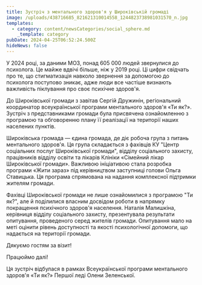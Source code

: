 ```yaml
---
title: Зустріч з ментального здоров'я у Широківській громаді
image: /uploads/438716685_821621310014558_1244823738981031570_n.jpg
templates:
  - category: content/newsCategories/social_sphere.md
    _template: category
pubDate: 2024-04-25T06:52:24.500Z
hideNews: false
---
```


У 2024 році, за даними МОЗ, понад 605 000 людей звернулися до психолога. Це майже вдвічі більше, ніж у 2019 році. Ці цифри свідчать про те, що стигматизація навколо звернення за допомогою до психолога поступово зникає, адже люди все частіше визнають важливість піклування про своє психічне здоров'я.

До Широківської громади з завітав Сергій Дружинін, регіональний координатор всеукраїнської програми ментального здоров'я «Ти як?». Зустріч з представниками громади була присвячена ознайомленню з програмою та обговоренню плану її реалізації на території наших населених пунктів.

Широківська громада — єдина громада, де діє робоча група з питань ментального здоров'я. Ця група складається з фахівців КУ "Центр соціальних послуг Широківської громади", відділу соціального захисту, працівників відділу освіти та лікарів Клініки «Сімейний лікар Широківської громади». Важливою ініціативою стала розробка програми «Жити зараз» під керівництвом заступниці голови Ольга Ставицька. Ця програма спрямована на надання комплексної підтримки жителям громади.

Фахівці Широківської громади не лише ознайомилися з програмою "Ти як?", але й поділилися власним досвідом роботи в напрямку покращення психічного здоров'я населення. Наталія Малишкіна, керівниця відділу соціального захисту, презентувала результати опитування, проведеного серед жителів громади. Опитування мало на меті оцінити рівень доступності та якості психологічної допомоги, що надається на території громади.

Дякуємо гостям за візит!

Працюймо далі! 

Ця зустріч відбулася в рамках Всеукраїнської програми ментального здоров'я «Ти як?» Першої леді Олени Зеленської.
